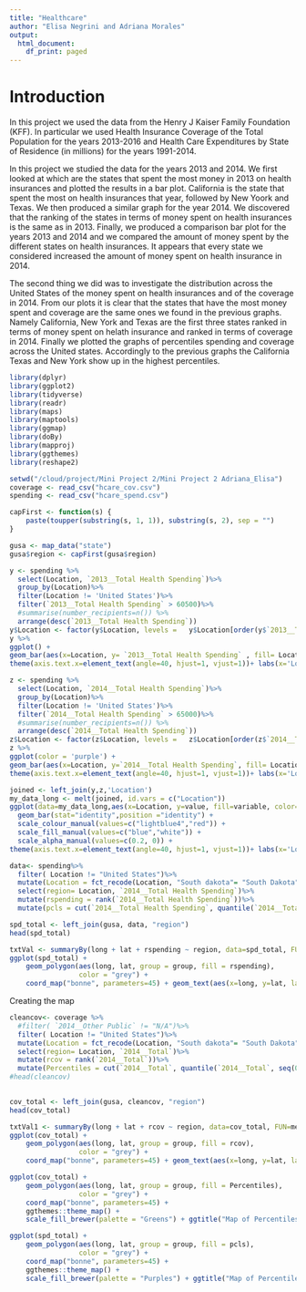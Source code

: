 ```yaml
---
title: "Healthcare"
author: "Elisa Negrini and Adriana Morales"
output:
  html_document:
    df_print: paged
---
```


# Introduction
In this project we used the data from the Henry J Kaiser Family Foundation (KFF). In particular we used Health Insurance Coverage of the Total Population for the years 2013-2016 and Health Care Expenditures by State of Residence (in millions) for the years 1991-2014.

In this project we studied the data for the years 2013 and 2014. We first looked at which are the states that spent the most money in 2013 on health insurances and plotted the results in a bar plot. California is the state that spent the most on health insurances that year, followed by New Yoork and Texas. We then produced a similar graph for the year 2014. We discovered that the ranking of the states in terms of money spent on health insurances is the same as in 2013.
Finally, we produced a comparison bar plot for the years 2013 and 2014 and we compared the amount of money spent by the different states on health insurances. It appears that every state we considered increased the amount of money spent on health insurance in 2014.

The second thing we did was to investigate the distribution across the United States of the money spent on health insurances and of the coverage in 2014. From our plots it is clear that the states that have the most money spent and coverage are the same ones we found in the previous graphs. Namely California, New York and Texas are the first three states ranked in terms of money spent on helath insurance and ranked in terms of coverage in 2014. Finally we plotted the graphs of percentiles spending and coverage across the United states. Accordingly to the previous graphs the California Texas and New York show up in the highest percentiles.


```r
library(dplyr)
library(ggplot2)
library(tidyverse)
library(readr)
library(maps)
library(maptools)
library(ggmap)
library(doBy)
library(mapproj)
library(ggthemes)
library(reshape2)
```



```r
setwd("/cloud/project/Mini Project 2/Mini Project 2 Adriana_Elisa")
coverage <- read_csv("hcare_cov.csv")
spending <- read_csv("hcare_spend.csv")
```

```r
capFirst <- function(s) {
    paste(toupper(substring(s, 1, 1)), substring(s, 2), sep = "")
}
```

```r
gusa <- map_data("state")
gusa$region <- capFirst(gusa$region)
```





```r
y <- spending %>%
  select(Location, `2013__Total Health Spending`)%>%
  group_by(Location)%>%
  filter(Location != 'United States')%>%
  filter(`2013__Total Health Spending` > 60500)%>%
  #summarise(number_recipients=n()) %>%
  arrange(desc(`2013__Total Health Spending`))
y$Location <- factor(y$Location, levels =   y$Location[order(y$`2013__Total Health Spending`, decreasing = T)])
y %>%
ggplot() +
geom_bar(aes(x=Location, y= `2013__Total Health Spending` , fill= Location), stat = 'identity')+
theme(axis.text.x=element_text(angle=40, hjust=1, vjust=1))+ labs(x='Location')+ labs(y= 'Total spent in 2013')
```



```r
z <- spending %>%
  select(Location, `2014__Total Health Spending`)%>%
  group_by(Location)%>%
  filter(Location != 'United States')%>%
  filter(`2014__Total Health Spending` > 65000)%>%
  #summarise(number_recipients=n()) %>%
  arrange(desc(`2014__Total Health Spending`))
z$Location <- factor(z$Location, levels =   z$Location[order(z$`2014__Total Health Spending`, decreasing = T)])
z %>%
ggplot(color = 'purple') +
geom_bar(aes(x=Location, y=`2014__Total Health Spending`, fill= Location), stat = 'identity')+
theme(axis.text.x=element_text(angle=40, hjust=1, vjust=1))+ labs(x='Location')+ labs(y= 'Total spent in 2014')
```



```r
joined <- left_join(y,z,'Location')
my_data_long <- melt(joined, id.vars = c("Location"))
ggplot(data=my_data_long,aes(x=Location, y=value, fill=variable, color=variable, alpha=variable)) +
  geom_bar(stat="identity",position ="identity") +
  scale_colour_manual(values=c("lightblue4","red")) +
  scale_fill_manual(values=c("blue","white")) +
  scale_alpha_manual(values=c(0.2, 0)) +
theme(axis.text.x=element_text(angle=40, hjust=1, vjust=1))+ labs(x='Location')+ labs(y= 'Total spent')
```





```r
data<- spending%>%
  filter( Location != "United States")%>%
  mutate(Location = fct_recode(Location, "South dakota"= "South Dakota", "South carolina"= "South Carolina", "Rhode island"= "Rhode Island", "District of columbia"= "District of Columbia", "New hampshire"= "New Hampshire", "New mexico"= "New Mexico", "New jersey"= "New Jersey", "New york"= "New York", "North carolina"= "North Carolina", "West virginia"= "West Virginia", "North dakota"= "North Dakota"))%>%
  select(region= Location, `2014__Total Health Spending`)%>%
  mutate(rspending = rank(`2014__Total Health Spending`))%>%
  mutate(pcls = cut(`2014__Total Health Spending`, quantile(`2014__Total Health Spending`, seq(0, 1, len = 6)), include.lowest = TRUE))
```


```r
spd_total <- left_join(gusa, data, "region")
head(spd_total)
```


```r
txtVal <- summaryBy(long + lat + rspending ~ region, data=spd_total, FUN=mean, keep.names=T)
ggplot(spd_total) +
    geom_polygon(aes(long, lat, group = group, fill = rspending),
                 color = "grey") +
    coord_map("bonne", parameters=45) + geom_text(aes(x=long, y=lat, label=rspending), data=txtVal, col="red", cex=2.5) + ggtitle("Map of Spending Total Rank in 2014")
```






Creating the map

```r
cleancov<- coverage %>%
  #filter( `2014__Other Public` != "N/A")%>%
  filter( Location != "United States")%>%
  mutate(Location = fct_recode(Location, "South dakota"= "South Dakota", "South carolina"= "South Carolina", "Rhode island"= "Rhode Island", "District of columbia"= "District of Columbia", "New hampshire"= "New Hampshire", "New mexico"= "New Mexico", "New jersey"= "New Jersey", "New york"= "New York", "North carolina"= "North Carolina", "West virginia"= "West Virginia", "North dakota"= "North Dakota"))%>%
  select(region= Location, `2014__Total`)%>%
  mutate(rcov = rank(`2014__Total`))%>%
  mutate(Percentiles = cut(`2014__Total`, quantile(`2014__Total`, seq(0, 1, len = 6)), include.lowest = TRUE))
#head(cleancov)
  
```


```r
cov_total <- left_join(gusa, cleancov, "region")
head(cov_total)
```






```r
txtVal1 <- summaryBy(long + lat + rcov ~ region, data=cov_total, FUN=mean, keep.names=T)
ggplot(cov_total) +
    geom_polygon(aes(long, lat, group = group, fill = rcov),
                 color = "grey") +
    coord_map("bonne", parameters=45) + geom_text(aes(x=long, y=lat, label=rcov), data=txtVal1, col="red", cex=2.5)+ ggtitle("Map of Coverage Total Rank in 2014")
```

```r
ggplot(cov_total) +
    geom_polygon(aes(long, lat, group = group, fill = Percentiles),
                 color = "grey") +
    coord_map("bonne", parameters=45) +
    ggthemes::theme_map() +
    scale_fill_brewer(palette = "Greens") + ggtitle("Map of Percentiles of Coverage Total in 2014")
```





```r
ggplot(spd_total) +
    geom_polygon(aes(long, lat, group = group, fill = pcls),
                 color = "grey") +
    coord_map("bonne", parameters=45) +
    ggthemes::theme_map() +
    scale_fill_brewer(palette = "Purples") + ggtitle("Map of Percentiles of Spending Total in 2014")
```
